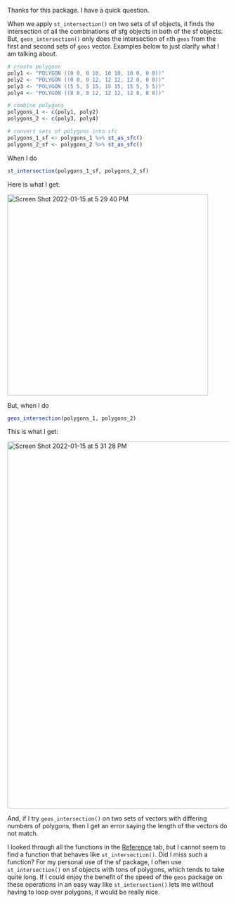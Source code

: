 Thanks for this package. I have a quick question. 

When we apply `st_intersection()` on two sets of sf objects, it finds the intersection of all the combinations of sfg objects in both of the sf objects. But, `geos_intersection()` only does the intersection of `n`th `geos` from the first and second sets of `geos` vector. Examples below to just clarify what I am talking about. 

```r
# create polygons
poly1 <- "POLYGON ((0 0, 0 10, 10 10, 10 0, 0 0))"
poly2 <- "POLYGON ((0 0, 0 12, 12 12, 12 0, 0 0))"
poly3 <- "POLYGON ((5 5, 5 15, 15 15, 15 5, 5 5))"
poly4 <- "POLYGON ((8 8, 8 12, 12 12, 12 8, 8 8))"

# combine polygons
polygons_1 <- c(poly1, poly2)
polygons_2 <- c(poly3, poly4)

# convert sets of polygons into sfc
polygons_1_sf <- polygons_1 %>% st_as_sfc()
polygons_2_sf <- polygons_2 %>% st_as_sfc()
```

When I do 

```r
st_intersection(polygons_1_sf, polygons_2_sf)
```

Here is what I get:

<img width="457" alt="Screen Shot 2022-01-15 at 5 29 40 PM" src="https://user-images.githubusercontent.com/13700450/149641019-a43b0c13-43d1-4788-bf97-6a37014362b9.png">

But, when I do

```r
geos_intersection(polygons_1, polygons_2)
```

This is what I get:

<img width="834" alt="Screen Shot 2022-01-15 at 5 31 28 PM" src="https://user-images.githubusercontent.com/13700450/149641048-9afaf7a7-9d71-4838-81e4-f979f5c6d173.png">

And, if I try `geos_intersection()` on two sets of vectors with differing numbers of polygons, then I get an error saying the length of the vectors do not match. 

I looked through all the functions in the [Reference](https://paleolimbot.github.io/geos/reference/index.html) tab, but I cannot seem to find a function that behaves like `st_intersection()`. Did I miss such a function? For my personal use of the sf package, I often use `st_intersection()` on sf objects with tons of polygons, which tends to take quite long.  If I could enjoy the benefit of the speed of the `geos` package on these operations in an easy way like `st_intersection()` lets me without having to loop over polygons, it would be really nice. 
